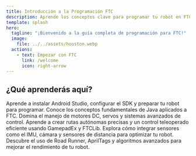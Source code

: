 ```yaml
---
title: Introducción a la Programación FTC
description: Aprende los conceptos clave para programar tu robot en FTC.
template: splash
hero:
  tagline: "¡Bienvenido a la guía completa de programación para FTC!"
  image:
    file: ../../assets/houston.webp
  actions:
    - text: Empezar con FTC
      link: /welcome
      icon: right-arrow
---
```



## ¿Qué aprenderás aquí?

<CardGrid stagger>
	<Card title="Intstalación" icon="pencil">
		Aprende a instalar Android Studio, configurar el SDK y preparar tu robot para programar.
	</Card>
	<Card title="Aprender conceptos y logica" icon="add-document">
		Conoce los conceptos fundamentales de Java aplicados a FTC.
	</Card>
	<Card title="Configuración y estructura" icon="setting">
		Domina el manejo de motores DC, servos y sistemas avanzados de control.
	</Card>
	<Card title="Leer la documentación - GamepadEx & FTCLib" icon="open-book">
		Aprende a crear rutas autónomas precisas y un control teleoperado eficiente usando GamepadEx y FTCLib.
	</Card>
	<Card title="Leer la documentación - Integración de sensores" icon="open-book">
		Explora cómo integrar sensores como el IMU, cámara y sensores de distancia para optimizar tu robot.
	</Card>
	<Card title="Leer la documentación - Algoritmos avanzados" icon="open-book">
		Descubre el uso de Road Runner, AprilTags y algoritmos avanzados para mejorar el rendimiento de tu robot.
	</Card>
</CardGrid>